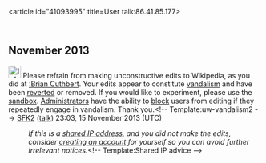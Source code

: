 <article id="41093995" title=User talk:86.41.85.177>
	<talkpage id="41093995" title="User talk:86.41.85.177">
== November 2013 ==
[[File:Information orange.svg|25px|alt=Information icon]] Please refrain from making unconstructive edits to Wikipedia, as you did at [[:Brian Cuthbert]]. Your edits appear to constitute [[Wikipedia:Vandalism|vandalism]] and have been [[Help:Reverting|reverted]] or removed. If you would like to experiment, please use the [[Wikipedia:Sandbox|sandbox]]. [[Wikipedia:Administrators|Administrators]] have the ability to [[WP:BLOCK|block]] users from editing if they repeatedly engage in vandalism. Thank you.&lt;!-- Template:uw-vandalism2 --&gt; [[User:SFK2|SFK2]] ([[User talk:SFK2|talk]]) 23:03, 15 November 2013 (UTC)
:''If this is a [[Network address translation|shared IP address]], and you did not make the edits, consider [[Wikipedia:Why create an account?|creating an account]] for yourself so you can avoid further irrelevant notices.''&lt;!-- Template:Shared IP advice --&gt;
	</talkpage>
</article>